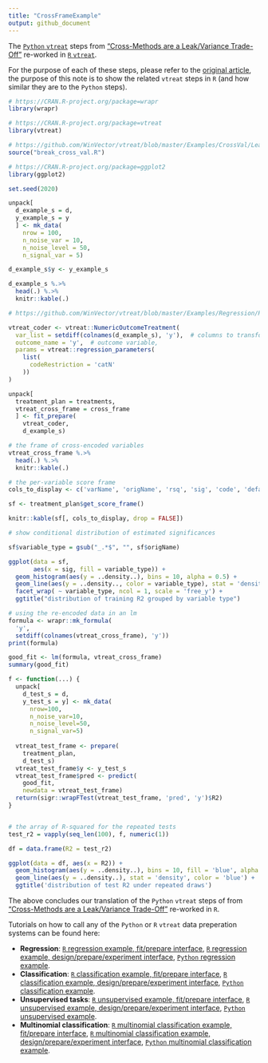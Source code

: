 ```yaml
---
title: "CrossFrameExample"
output: github_document
---
```


The [`Python` `vtreat`](https://github.com/WinVector/pyvtreat) steps from ["Cross-Methods are a Leak/Variance Trade-Off"](https://github.com/WinVector/pyvtreat/blob/master/Examples/CrossVal/LeakTradeOff/CrossFrameExample.ipynb) re-worked in [`R` `vtreat`](https://github.com/WinVector/vtreat).

For the purpose of each of these steps, please refer to the [original article](https://github.com/WinVector/pyvtreat/blob/master/Examples/CrossVal/LeakTradeOff/CrossFrameExample.ipynb), the purpose of this note is to show the related `vtreat` steps in `R` (and how similar they are to the `Python` steps).

```r
# https://CRAN.R-project.org/package=wrapr
library(wrapr)

# https://CRAN.R-project.org/package=vtreat
library(vtreat)

# https://github.com/WinVector/vtreat/blob/master/Examples/CrossVal/LeakTradeOff/break_cross_val.R
source("break_cross_val.R")

# https://CRAN.R-project.org/package=ggplot2
library(ggplot2)
```

```r
set.seed(2020)
```

```r
unpack[
  d_example_s = d, 
  y_example_s = y
  ] <- mk_data(
    nrow = 100,
    n_noise_var = 10,
    n_noise_level = 50,
    n_signal_var = 5)

d_example_s$y <- y_example_s
```

```r
d_example_s %.>%
  head(.) %.>%
  knitr::kable(.)
```

```r
# https://github.com/WinVector/vtreat/blob/master/Examples/Regression/Regression_FP.md

vtreat_coder <- vtreat::NumericOutcomeTreatment(
  var_list = setdiff(colnames(d_example_s), 'y'),  # columns to transform
  outcome_name = 'y',  # outcome variable,
  params = vtreat::regression_parameters(
    list(
      codeRestriction = 'catN'
    ))
)

unpack[
  treatment_plan = treatments,
  vtreat_cross_frame = cross_frame
  ] <- fit_prepare(
    vtreat_coder, 
    d_example_s)
```

```r
# the frame of cross-encoded variables
vtreat_cross_frame %.>%
  head(.) %.>%
  knitr::kable(.)
```

```r
# the per-variable score frame
cols_to_display <- c('varName', 'origName', 'rsq', 'sig', 'code', 'default_threshold', 'recommended')

sf <- treatment_plan$get_score_frame()

knitr::kable(sf[, cols_to_display, drop = FALSE])
```

```r
# show conditional distribution of estimated significances

sf$variable_type = gsub("_.*$", "", sf$origName)

ggplot(data = sf,
       aes(x = sig, fill = variable_type)) +
  geom_histogram(aes(y = ..density..), bins = 10, alpha = 0.5) + 
  geom_line(aes(y = ..density.., color = variable_type), stat = 'density') + 
  facet_wrap( ~ variable_type, ncol = 1, scale = 'free_y') +
  ggtitle("distribution of training R2 grouped by variable type")
```


```r
# using the re-encoded data in an lm
formula <- wrapr::mk_formula(
  'y', 
  setdiff(colnames(vtreat_cross_frame), 'y'))
print(formula)

good_fit <- lm(formula, vtreat_cross_frame)
summary(good_fit)
```

```r
f <- function(...) {
  unpack[
    d_test_s = d, 
    y_test_s = y] <- mk_data(
      nrow=100,
      n_noise_var=10,
      n_noise_level=50,
      n_signal_var=5)
  
  vtreat_test_frame <- prepare(
    treatment_plan,
    d_test_s)
  vtreat_test_frame$y <- y_test_s
  vtreat_test_frame$pred <- predict(
    good_fit, 
    newdata = vtreat_test_frame)
  return(sigr::wrapFTest(vtreat_test_frame, 'pred', 'y')$R2)
}


# the array of R-squared for the repeated tests
test_r2 = vapply(seq_len(100), f, numeric(1))
```

```r
df = data.frame(R2 = test_r2)

ggplot(data = df, aes(x = R2)) +
  geom_histogram(aes(y = ..density..), bins = 10, fill = 'blue', alpha = 0.5) + 
  geom_line(aes(y = ..density..), stat = 'density', color = 'blue') + 
  ggtitle('distribution of test R2 under repeated draws')
```


The above concludes our translation of the `Python` `vtreat` steps of from ["Cross-Methods are a Leak/Variance Trade-Off"](https://github.com/WinVector/pyvtreat/blob/master/Examples/CrossVal/LeakTradeOff/CrossFrameExample.ipynb) re-worked in `R`.

Tutorials on how to call any of the `Python` or `R` `vtreat` data preperation systems can be found here:

 * **Regression**: [`R` regression example, fit/prepare interface](https://github.com/WinVector/vtreat/blob/master/Examples/Regression/Regression_FP.md), [`R` regression example, design/prepare/experiment interface](https://github.com/WinVector/vtreat/blob/master/Examples/Regression/Regression.md), [`Python` regression example](https://github.com/WinVector/pyvtreat/blob/master/Examples/Regression/Regression.md).
 * **Classification**: [`R` classification example, fit/prepare interface](https://github.com/WinVector/vtreat/blob/master/Examples/Classification/Classification_FP.md), [`R` classification example, design/prepare/experiment interface](https://github.com/WinVector/vtreat/blob/master/Examples/Classification/Classification.md), [`Python` classification  example](https://github.com/WinVector/pyvtreat/blob/master/Examples/Classification/Classification.md).
 * **Unsupervised tasks**: [`R` unsupervised example, fit/prepare interface](https://github.com/WinVector/vtreat/blob/master/Examples/Unsupervised/Unsupervised_FP.md), [`R` unsupervised example, design/prepare/experiment interface](https://github.com/WinVector/vtreat/blob/master/Examples/Unsupervised/Unsupervised.md), [`Python` unsupervised example](https://github.com/WinVector/pyvtreat/blob/master/Examples/Unsupervised/Unsupervised.md).
 * **Multinomial classification**: [`R` multinomial classification example, fit/prepare interface](https://github.com/WinVector/vtreat/blob/master/Examples/Multinomial/MultinomialExample_FP.md), [`R` multinomial classification example, design/prepare/experiment interface](https://github.com/WinVector/vtreat/blob/master/Examples/Multinomial/MultinomialExample.md), [`Python` multinomial classification example](https://github.com/WinVector/pyvtreat/blob/master/Examples/Multinomial/MultinomialExample.md).

